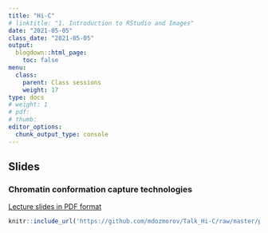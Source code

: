```yaml
---
title: "Hi-C"
# linktitle: "1. Introduction to RStudio and Images"
date: "2021-05-05"
class_date: "2021-05-05"
output:
  blogdown::html_page:
    toc: false
menu:
  class:
    parent: Class sessions
    weight: 17
type: docs
# weight: 1 
# pdf: 
# thumb: 
editor_options: 
  chunk_output_type: console
---
```


## Slides

### Chromatin conformation capture technologies

<a href="https://github.com/mdozmorov/Talk_Hi-C/raw/master/presentation.pdf" target="_blank">Lecture slides in PDF format</a>

```r
knitr::include_url('https://github.com/mdozmorov/Talk_Hi-C/raw/master/presentation.pdf')
```

